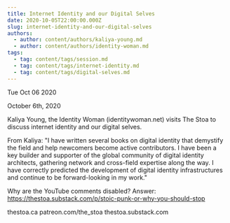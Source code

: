 ```yaml
---
title: Internet Identity and our Digital Selves
date: 2020-10-05T22:00:00.000Z
slug: internet-identity-and-our-digital-selves
authors:
  - author: content/authors/kaliya-young.md
  - author: content/authors/identity-woman.md
tags:
  - tag: content/tags/session.md
  - tag: content/tags/internet-identity.md
  - tag: content/tags/digital-selves.md
---
```






Tue Oct 06 2020

October 6th, 2020

Kaliya Young, the Identity Woman (identitywoman.net) visits The Stoa to discuss internet identity and our digital selves.

From Kaliya: "I have written several books on digital identity that demystify the field and help newcomers become active contributors. I have been a key builder and supporter of the global community of digital identity architects, gathering network and cross-field expertise along the way. I have correctly predicted the development of digital identity infrastructures and continue to be forward-looking in my work."

Why are the YouTube comments disabled? Answer: https://thestoa.substack.com/p/stoic-punk-or-why-you-should-stop

thestoa.ca
patreon.com/the_stoa
thestoa.substack.com


